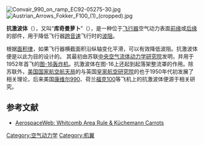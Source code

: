 [[File:Convair_990_on_ramp_EC92-05275-30.jpg|thumb]]
[[File:Austrian_Arrows_Fokker_F100_(1)_(cropped).jpg|thumb]]

'''抗激波体'''（{{lang-en|anti-shock body}}），又叫“'''库奇曼萝卜'''”（{{lang-en|Küchemann carrot}}），是一种位于[[飞行器|飞行器]]空气动力表面[[前缘|前缘]]或[[后缘|后缘]]的部件，用于降低飞行器[[跨音速|跨音速]]飞行时的[[波阻|波阻]]。

根据[[面积律|面积律]]，如果飞行器横截面积沿纵轴变化平滑，可以有效降低波阻。抗激波体便是以此为目的设计的。 其最初由苏联[[中央空气流体动力学研究院|中央空气流体动力学研究院]]发明，并用于1952年首飞的[[图-16轰炸机|图-16轰炸机]]。抗激波体在图-16上还起到起落架整流罩的作用。除苏联外，[[美国国家航空航天局|美国国家航空航天局]]的{{le|理查德·惠特科姆|Richard T. Whitcomb}}与英国[[皇家航空研究院|皇家航空研究院]]的{{le|迪特里希·库奇曼|Dietrich Küchemann}}也于1950年代初发展了相关理论，后来美国[[康维尔990|康维尔990]]、荷兰[[福克100|福克100]]等飞机上的抗激波体便源于相关研究。

== 参考文献 ==
*[http://www.aerospaceweb.org/question/aerodynamics/q0240.shtml AerospaceWeb: Whitcomb Area Rule & Küchemann Carrots] {{Wayback|url=http://www.aerospaceweb.org/question/aerodynamics/q0240.shtml |date=20200210190738 }}

{{航空小作品}}

[[Category:空气动力学|Category:空气动力学]]
[[Category:机翼|Category:机翼]]